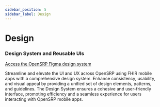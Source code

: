 ```yaml
---
sidebar_position: 5
sidebar_label: Design
---
```


# Design

### Design System and Reusable UIs

[Access the OpenSRP Figma design system](https://www.figma.com/community/file/1306910598673281843/fhir-opensrp-apps-design-system)

Streamline and elevate the UI and UX across OpenSRP using FHIR mobile apps with a comprehensive design system. Enhance consistency, usability, and visual appeal by providing a unified set of design elements, patterns, and guidelines. The Design System ensures a cohesive and user-friendly interface, promoting efficiency and a seamless experience for users interacting with OpenSRP mobile apps.
